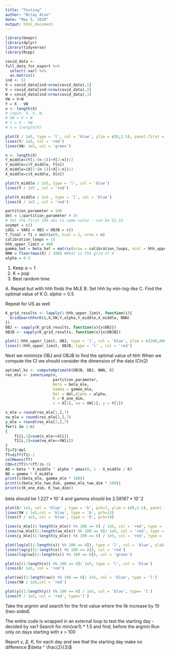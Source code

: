 ```yaml
---
title: "Testing"
author: "Nitay Alon"
date: "May 5, 2020"
output: html_document
---
```


```r
library(beepr)
library(dplyr)
library(tidyverse)
library(Rcpp)
```

```r
covid_data <- 
full_data_for_export %>% 
  select(-var) %>% 
  as.matrix()
ind <- 51
X = covid_data[ind:nrow(covid_data),1]
V = covid_data[ind:nrow(covid_data),2]
W = covid_data[ind:nrow(covid_data),3]
VW = V+W
Y = X - VW
n <- length(X)
# input: X, V, W, 
# VW = V + W
# Y = X - VW
# n = lnength(X)
```

```r
plot(X / 1e5, type = 'l', col = 'blue', ylim = c(0,2.5), panel.first = grid())
lines(Y/ 1e5, col = 'red')
lines(VW/ 1e5, col = 'green')
```

```r
n <- length(X)
Y_middle=(Y[1:(n-1)]+Y[2:n])/2
Y_middle=c(Y_middle, Y[n])
X_middle=(X[1:(n-1)]+X[2:n])/2
X_middle=c(X_middle, X[n])
```

```r
plot(Y_middle / 1e5, type = 'l', col = 'blue')
lines(Y / 1e5 , col = 'red')

plot(X_middle / 1e5 , type = 'l', col = 'blue')
lines(X / 1e5 , col = 'red')
```

```r
partition_parameter = 100
del = 1/partition_parameter # dt
# Set the first 100 obs to same value - can be 52,53
asympt = c()
LOGL = VAR1 = OBJ = OBJB = c()
T_final = T1 = matrix(0, ncol = 2, nrow = n)
calibration_loops = 15
hhh_upper_limit = 400
gamma_hat = beta_hat = matrix(nrow = calibration_loops, ncol = hhh_upper_limit)
NNN = floor(max(X) / 100) #What is the grid of K
alpha = 0.5
```

1. Keep $\alpha = 1$
2. K = pop
3. Best random time

A. Repeat but with hhh finds the MLE
B. Set hhh by min-log-like
C. Find the optimal value of K
D. $alpha = 0.5$

Repeat for US as well
```r
K_grid_results <- lapply(1:hhh_upper_limit, function(i){
  GridSearchForK(i,X,VW,Y,alpha,Y_middle,X_middle, NNN)
})
OBJ <- sapply(K_grid_results, function(x){x$OBJ})
OBJB <- sapply(K_grid_results, function(x){x$OBJB})
```

```r
plot(1:hhh_upper_limit, OBJ, type = 'l', col = 'blue', ylim = c(200,800))
lines(1:hhh_upper_limit, OBJB, type = 'l' , col = 'red')
```


Next we minimize OBJ and OBJB to find the optimal value of hhh
When we compute the CI we should consider the dimension of the data (Chi2)
```r
optimal_ks <- computeOptimalK(OBJB, OBJ, NNN, X)
res_mle <- innerLoop(n,
                     partition_parameter,
                     Beta = beta_mle,
                     Gamma = gamma_mle,
                     Del = del,Alpha = alpha,
                     K = K_one_dim,
                     x = X[1], vw = VW[1], y = Y[1])

x_mle = round(res_mle[1,],7)
vw_mle = round(res_mle[2,],7)
y_mle = round(res_mle[3,],7)
for(i in 1:n)
{
    T1[i,1]=sum(x_mle<=X[i])
    T1[i,2]=sum(vw_mle<=VW[i])
}
T1=T1*del
TT=diff(T1)-1
colMeans(TT)
COV=t(TT)%*%TT/(n-1)
AD = beta * Y_middle ^ alpha * pmax(0, 1 - X_middle / K)
BD = gamma * Y_middle
print(c(beta_mle, gamma_mle * 100))
print(c(beta_mle_two_dim, gamma_mle_two_dim * 100))
print(c(K_one_dim, K_two_dim))
```
beta should be $1.227*10^-4$  and gamma should be $2.58187*10^-2$

```r
plot(X/ 1e5, col = 'blue' , type = 'b', pch=7, ylim = c(0,2.5), panel.first = grid())
lines(VW / 1e5,col = 'blue', type = 'b', pch=13)
lines(Y / 1e5, col = 'blue', type = 'b', pch=19)

lines(x_mle[(1:length(x_mle)) %% 100 == 0] / 1e5, col = 'red', type = 'b', pch=7)
lines(vw_mle[(1:length(vw_mle)) %% 100 == 0]/ 1e5, col = 'red', type = 'b', pch=13)
lines(y_mle[(1:length(y_mle)) %% 100 == 0] / 1e5, col = 'red', type = 'b', pch=19)
```

```r
plot(log(x[(1:length(x)) %% 100 == 0]), type = 'l', col = 'blue', ylab = 'Log cases', xlab = 'Time')
lines(log(y[(1:length(x)) %% 100 == 0]), col = 'red')
lines(log(vw[(1:length(x)) %% 100 == 0]), col = 'green')
```

```r
plot(x[(1:length(x)) %% 100 == 0]/ 1e5, type = 'l', col = 'blue')
lines(X/ 1e5, col = 'red')

plot(vw[(1:length(vw)) %% 100 == 0]/ 1e5, col = 'blue', type = 'l')
lines(VW / 1e5,col = 'red')

plot(y[(1:length(y)) %% 100 == 0] / 1e5, col = 'blue', type= 'l')
lines(Y / 1e5, col = 'red', type='l')
```

 Take the argmin and search for the first value where the llk increase by 10 (two-sided)

The entire code is wrapped in an external loop to test the starting day - decided by var1
Search for min(var1) * 1.5 and find, before the argmin 
Run only on days starting with x > 100 

Report $\gamma$, $\beta$, $K$, for each day and see that the starting day make no difference
$\beta ^ \frac{2}{3}$
